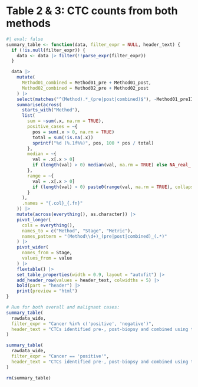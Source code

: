 # Table 2 & 3: CTC counts from both methods
```r
#| eval: false
summary_table <- function(data, filter_expr = NULL, header_text) {
  if (!is.null(filter_expr)) {
    data <- data |> filter(!!parse_expr(filter_expr))
  }

  data |> 
    mutate(
      Method01_combined = Method01_pre + Method01_post,
      Method02_combined = Method02_pre + Method02_post
    ) |> 
    select(matches("^(Method).*_(pre|post|combined)$"), -Method01_preII) |> 
    summarise(across(
      starts_with("Method"),
      list(
        sum = ~sum(.x, na.rm = TRUE),
        positive_cases = ~{
          pos = sum(.x > 0, na.rm = TRUE)
          total = sum(!is.na(.x))
          sprintf("%d (%.1f%%)", pos, 100 * pos / total)
        },
        median = ~{
          val = .x[.x > 0]
          if (length(val) > 0) median(val, na.rm = TRUE) else NA_real_
        },
        range = ~{
          val = .x[.x > 0]
          if (length(val) > 0) paste0(range(val, na.rm = TRUE), collapse = " - ") else NA_character_
        }
      ),
      .names = "{.col}_{.fn}"
    )) |> 
    mutate(across(everything(), as.character)) |> 
    pivot_longer(
      cols = everything(),
      names_to = c("Method", "Stage", "Metric"),
      names_pattern = "(Method\\d+)_(pre|post|combined)_(.*)"
    ) |> 
    pivot_wider(
      names_from = Stage,
      values_from = value
    ) |> 
    flextable() |> 
    set_table_properties(width = 0.9, layout = "autofit") |> 
    add_header_row(values = header_text, colwidths = 5) |> 
    bold(part = "header") |> 
    print(preview = "html")
}

# Run for both overall and malignant cases:
summary_table(
  rawdata_wide,
  filter_expr = "Cancer %in% c('positive', 'negative')",
  header_text = "CTCs identified pre-, post-biopsy and combined using two methods\n(overall cases, n=149)"
)

summary_table(
  rawdata_wide,
  filter_expr = "Cancer == 'positive'",
  header_text = "CTCs identified pre-, post-biopsy and combined using two methods\n(malignant cases, n=94)"
)

rm(summary_table)

```